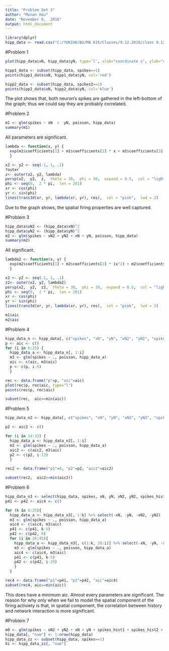 ```yaml
---
title: "Problem Set 3"
author: "Munan Hou"
date: "November 8,  2016"
output: html_document
---
```


```r
library(dplyr)
hipp_data <- read.csv("C:/YUKIHO/BU/MA 615/Classes/9.12.2016/class 9.12.2016/ma_568/Homework 3/hipp_data.csv")
```

#Problem 1

```r
plot(hipp_data$xN, hipp_data$yN, type='l', xlab="coordinate x", ylab="coordinate y")

hipp1_data <- subset(hipp_data, spikes==1)
points(hipp1_data$xN, hipp1_data$yN, col='red')

hipp2_data <- subset(hipp_data, spikes2==1)
points(hipp2_data$xN, hipp2_data$yN, col='blue')
```

The plot shows that, both neuron's spikes are gathered in the left-bottom of the graph; thus we could say they are probably correlated.

#Problem 2

```r
m1 <- glm(spikes ~ xN  +  yN, poisson, hipp_data)
summary(m1)
```

All parameters are significant.

```r
lambda <- function(x, y) {
  exp(m1$coefficients[1] + m1$coefficients[2] * x + m1$coefficients[3] * y)
  }

x2 <- y2 <- seq(-1, 1, .1)
?outer
z<- outer(x2, y2, lambda)
persp(x2,  y2,  z,  theta = 30,  phi = 30,  expand = 0.5,  col = "lightblue",  xlab="X",  ylab = "Y", main="Maximum Likelihood Model Indensity") -> res
phi <- seq(0,  2 * pi,  len = 201)
xr <- cos(phi)
yr <- sin(phi)
lines(trans3d(xr, yr, lambda(xr, yr), res),  col = "pink",  lwd = 2)
```

Due to the graph shows, the spatial firing properties are well captured.

#Problem 3

```r
hipp_data$xN2 <- (hipp_data$xN)^2
hipp_data$yN2 <- (hipp_data$yN)^2
m2 <- glm(spikes ~ xN2 + yN2 + xN + yN, poisson, hipp_data)
summary(m2)
```

All significant.

```r
lambda2 <- function(x, y) {
  exp(m2$coefficients[1] + m2$coefficients[2] * (x^2) + m2$coefficients[3] * (y^2) +  m2$coefficients[4] * x + m2$coefficients[5] * y)
  }

x2 <- y2 <- seq(-1, 1, .1)
z2<- outer(x2, y2, lambda2)
persp(x2,  y2,  z2,  theta = 30,  phi = 30,  expand = 0.5,  col = "lightblue",  xlab="X",  ylab = "Y", main="Maximum Likelihood Model Indensity") -> res
phi <- seq(0,  2 * pi,  len = 201)
xr <- cos(phi)
yr <- sin(phi)
lines(trans3d(xr, yr, lambda(xr, yr), res),  col = "pink",  lwd = 2)
```

```r
m1$aic
m2$aic
```

#Problem 4

```r
hipp_data_n <- hipp_data[, c("spikes", "xN", "yN", "xN2", "yN2", "spikes_hist1", "spikes_hist2", "spikes_hist3", "spikes_hist4", "spikes_hist5", "spikes_hist6", "spikes_hist7", "spikes_hist8", "spikes_hist9", "spikes_hist10", "spikes_hist11", "spikes_hist12", "spikes_hist13", "spikes_hist14", "spikes_hist15", "spikes_hist16", "spikes_hist17", "spikes_hist18", "spikes_hist19", "spikes_hist20")]
p <- aic <- c()
for (i in 6:25) {
  hipp_data_a <- hipp_data_n[, 1:i]
  m3 <- glm(spikes ~ ., poisson, hipp_data_a)
  aic <- c(aic, m3$aic)
  p <- c(p, i-5)
  }

rec <- data.frame("p"=p, "aic"=aic)
plot(rec$p, rec$aic, type="l")
points(rec$p, rec$aic)
```

```r
subset(rec,  aic==min(aic))
```

#Problem 5

```r
hipp_data_n2 <- hipp_data[, c("spikes", "xN", "yN", "xN2", "yN2", "spikes_hist1", "spikes_hist2", "spikes_hist3", "spikes_hist4", "spikes_hist5", "spikes_hist6", "spikes_hist7", "spikes_hist8", "spikes2_hist1", "spikes2_hist2", "spikes2_hist3", "spikes2_hist4", "spikes2_hist5", "spikes2_hist6", "spikes2_hist7", "spikes2_hist8", "spikes2_hist9", "spikes2_hist10", "spikes2_hist11", "spikes2_hist12", "spikes2_hist13", "spikes2_hist14", "spikes2_hist15", "spikes2_hist16", "spikes2_hist17", "spikes2_hist18", "spikes2_hist19", "spikes2_hist20")]

p2 <- aic2 <- c()

for (i in 14:33) {
  hipp_data_a <- hipp_data_n2[, 1:i]
  m3 <- glm(spikes ~ ., poisson, hipp_data_a)
  aic2 <- c(aic2, m3$aic)
  p2 <- c(p2, i-13)
  }

rec2 <- data.frame("p1"=8, "p2"=p2, "aic2"=aic2)

subset(rec2,  aic2==min(aic2))
```

#Problem 6

```r
hipp_data_n3 <- select(hipp_data, spikes, xN, yN, xN2, yN2, spikes_hist1:spikes_hist20,  spikes2_hist1:spikes2_hist20)
p41 <- p42 <- aic4 <- c()

for (k in 6:25){
  hipp_data_a <- hipp_data_n3[, 1:k] %>% select(-xN, -yN, -xN2, -yN2)
  m3 <- glm(spikes ~ ., poisson, hipp_data_a)
  aic4 <- c(aic4, m3$aic)
  p41 <- c(p41, k-5)
  p42 <- c(p42, 0)
  for (i in 26:45){
    hipp_data_a <- hipp_data_n3[, c(1:k, 26:i)] %>% select(-xN, -yN, -xN2, -yN2)
    m3 <- glm(spikes ~ ., poisson, hipp_data_a)
    aic4 <- c(aic4, m3$aic)
    p41 <- c(p41, k-5)
    p42 <- c(p42, i-25)
    }
  }

rec4 <- data.frame("p1"=p41, "p2"=p42, "aic"=aic4)
subset(rec4, aic==min(aic))
```

This does have a minimum aic. Almost every parameters are significant. The reason for why only when we fail to model the spatial component of the firing activiety is that, in spatial component, the correlation between history and network interaction is more significant.

#Problem 7

```r
m0 <- glm(spikes ~ xN2 + yN2 + xN + yN + spikes_hist1 + spikes_hist2 + spikes_hist3 + spikes_hist4  + spikes_hist5 + spikes_hist6 + spikes_hist7 + spikes_hist8,  poisson, hipp_data)
hipp_data[, "num"] <- 1:nrow(hipp_data)
hipp_data_zz <- subset(hipp_data, spikes==1)
Xi <- hipp_data_zz[, "num"]

```
